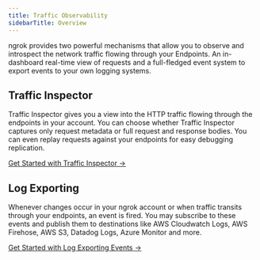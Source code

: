 ```yaml
---
title: Traffic Observability
sidebarTitle: Overview
---
```


ngrok provides two powerful mechanisms that allow you to observe and introspect
the network traffic flowing through your Endpoints. An in-dashboard real-time
view of requests and a full-fledged event system to export events to your own
logging systems.

## Traffic Inspector

Traffic Inspector gives you a view into the HTTP traffic flowing through the
endpoints in your account. You can choose whether Traffic Inspector captures
only request metadata or full request and response bodies. You can even replay
requests against your endpoints for easy debugging replication.

[Get Started with Traffic Inspector →](/obs/traffic-inspection/)

## Log Exporting

Whenever changes occur in your ngrok account or when traffic transits through
your endpoints, an event is fired. You may subscribe to these events and
publish them to destinations like AWS Cloudwatch Logs, AWS Firehose, AWS S3,
Datadog Logs, Azure Monitor and more.

[Get Started with Log Exporting Events →](/obs/events/)
